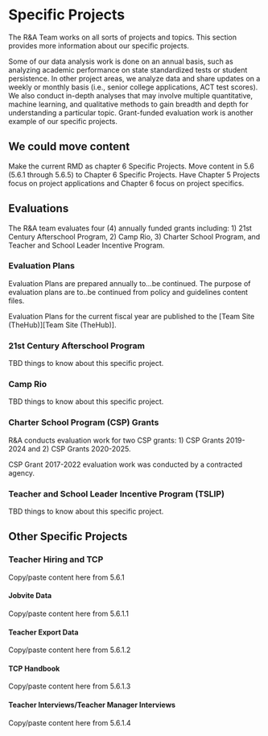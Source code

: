 # Specific Projects

The R&A Team works on all sorts of projects and topics. This section provides more information about our specific projects.

Some of our data analysis work is done on an annual basis, such as analyzing academic performance on state standardized tests or student persistence. In other project areas, we analyze data and share updates on a weekly or monthly basis (i.e., senior college applications, ACT test scores). We also conduct in-depth analyses that may involve multiple quantitative, machine learning, and qualitative methods to gain breadth and depth for understanding a particular topic. Grant-funded evaluation work is another example of our specific projects.

## We could move content

Make the current RMD as chapter 6 Specific Projects. 
Move content in 5.6 (5.6.1 through 5.6.5) to Chapter 6 Specific Projects.
Have Chapter 5 Projects focus on project applications and Chapter 6 focus on project specifics.


## Evaluations

The R&A team evaluates four (4) annually funded grants including: 1) 21st Century Afterschool Program, 2) Camp Rio, 3) Charter School Program, and Teacher and School Leader Incentive Program. 

### Evaluation Plans 

Evaluation Plans are prepared annually to...be continued. The purpose of evaluation plans are to..be continued from policy and guidelines content files.

Evaluation Plans for the current fiscal year are published to the [Team Site (TheHub)][Team Site (TheHub)]. 

### 21st Century Afterschool Program

TBD things to know about this specific project.

### Camp Rio

TBD things to know about this specific project.

### Charter School Program (CSP) Grants

R&A conducts evaluation work for two CSP grants:
1) CSP Grants 2019-2024 and 2) CSP Grants 2020-2025. 

CSP Grant 2017-2022 evaluation work was conducted by a contracted agency.

### Teacher and School Leader Incentive Program (TSLIP)

TBD things to know about this specific project.

## Other Specific Projects

### Teacher Hiring and TCP

Copy/paste content here from 5.6.1

#### Jobvite Data

Copy/paste content here from 5.6.1.1

#### Teacher Export Data

Copy/paste content here from 5.6.1.2

#### TCP Handbook

Copy/paste content here from 5.6.1.3

#### Teacher Interviews/Teacher Manager Interviews

Copy/paste content here from 5.6.1.4



